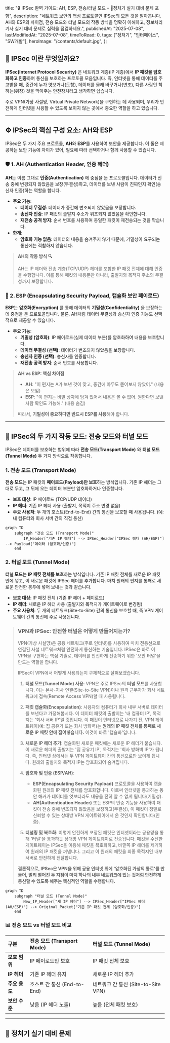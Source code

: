 
  title:
    "🔒 IPSec 완벽 가이드: AH, ESP, 전송/터널 모드 - 🚀정처기 실기 대비 문제 포함",
  description:
    "네트워크 보안의 핵심 프로토콜인 IPSec의 모든 것을 알아봅니다. AH와 ESP의 차이점, 전송 모드와 터널 모드의 작동 방식을 명확히 이해하고, 정보처리기사 실기 대비 문제로 실력을 점검하세요.",
  publishedAt: "2025-07-08",
  lastModifiedAt: "2025-07-08",
  timeToRead: 0,
  tags: ["정처기", "인터페이스", "SW개발"],
  heroImage: "/contents/default.jpg",
};

## 🤔 IPSec 이란 무엇일까요?

**IPSec(Internet Protocol Security)** 은 네트워크 계층(IP 계층)에서 **IP 패킷을 암호화하고 인증**하여 통신을 보호하는 프로토콜 모음입니다. 즉, 인터넷을 통해 데이터를 주고받을 때, 중간에 누가 엿보거나(도청), 데이터를 몰래 바꾸거나(변조), 다른 사람인 척하는(위장) 것을 막아주는 안전장치라고 생각하면 쉽습니다.

주로 VPN(가상 사설망, Virtual Private Network)을 구현하는 데 사용되며, 우리가 안전하게 인터넷을 사용할 수 있도록 보이지 않는 곳에서 중요한 역할을 하고 있습니다.

---

## ⚙️ IPSec의 핵심 구성 요소: AH와 ESP

IPSec은 두 가지 주요 프로토콜, **AH**와 **ESP**를 사용하여 보안을 제공합니다. 이 둘은 제공하는 보안 기능에 차이가 있어, 필요에 따라 선택하거나 함께 사용할 수 있습니다.

### 🛡️ 1. AH (Authentication Header, 인증 헤더)

**AH**는 이름 그대로 **인증(Authentication)** 에 중점을 둔 프로토콜입니다. 데이터가 전송 중에 변경되지 않았음을 보장(무결성)하고, 데이터를 보낸 사람이 진짜인지 확인(송신자 인증)하는 역할을 합니다.

- **주요 기능**:
  - **데이터 무결성**: 데이터가 중간에 변조되지 않았음을 보장합니다.
  - **송신자 인증**: IP 패킷의 출발지 주소가 위조되지 않았음을 확인합니다.
  - **재전송 공격 방지**: 순서 번호를 사용하여 동일한 패킷이 재전송되는 것을 막습니다.
- **한계**:
  - **암호화 기능 없음**: 데이터의 내용을 숨겨주지 않기 때문에, 기밀성이 요구되는 통신에는 적합하지 않습니다.

> **AH의 작동 방식 🔍**
>
> AH는 IP 헤더와 전송 계층(TCP/UDP) 헤더를 포함한 IP 패킷 전체에 대해 인증을 수행합니다. 이를 통해 패킷의 내용뿐만 아니라, 출발지와 목적지 주소의 무결성까지 보장합니다.

### 🔐 2. ESP (Encapsulating Security Payload, 캡슐화 보안 페이로드)

**ESP**는 **암호화(Encryption)** 를 통해 데이터의 **기밀성(Confidentiality)** 을 보장하는 데 중점을 둔 프로토콜입니다. 물론, AH처럼 데이터 무결성과 송신자 인증 기능도 선택적으로 제공할 수 있습니다.

- **주요 기능**:
  - **기밀성 (암호화)**: IP 페이로드(실제 데이터 부분)를 암호화하여 내용을 보호합니다.
  - **데이터 무결성 (선택)**: 데이터가 변조되지 않았음을 보장합니다.
  - **송신자 인증 (선택)**: 송신자를 인증합니다.
  - **재전송 공격 방지**: 순서 번호를 사용합니다.

> **AH vs ESP: 핵심 차이점**
>
> - **AH**: "이 편지는 A가 보낸 것이 맞고, 중간에 아무도 뜯어보지 않았어." (내용은 보임)
> - **ESP**: "이 편지는 비밀 상자에 담겨 있어서 내용은 볼 수 없어. 원한다면 보낸 사람 확인도 가능해." (내용 숨김)
>
> 따라서, **기밀성이 중요하다면 반드시 ESP를 사용**해야 합니다.

---

## 🚚 IPSec의 두 가지 작동 모드: 전송 모드와 터널 모드

IPSec은 데이터를 보호하는 범위에 따라 **전송 모드(Transport Mode)** 와 **터널 모드(Tunnel Mode)** 두 가지 방식으로 작동합니다.

### 1. 전송 모드 (Transport Mode)

**전송 모드**는 IP 패킷의 **페이로드(Payload)만 보호**하는 방식입니다. 기존 IP 헤더는 그대로 두고, 그 뒤에 오는 데이터 부분만 암호화하거나 인증합니다.

- **보호 대상**: IP 페이로드 (TCP/UDP 데이터)
- **IP 헤더**: 기존 IP 헤더 사용 (출발지, 목적지 주소 변경 없음)
- **주요 사용처**: 두 개의 호스트(End-to-End) 간의 통신을 보호할 때 사용됩니다. (예: 내 컴퓨터와 회사 서버 간의 직접 통신)

```mermaid
graph TD
    subgraph "전송 모드 (Transport Mode)"
        IP_Header["기존 IP 헤더"] --> IPSec_Header["IPSec 헤더 (AH/ESP)"] --> Payload["데이터 (암호화/인증)"]
    end
```

### 2. 터널 모드 (Tunnel Mode)

**터널 모드**는 **IP 패킷 전체를 보호**하는 방식입니다. 기존 IP 패킷 전체를 새로운 IP 패킷 안에 넣고, 이 새로운 패킷에 IPSec 헤더를 추가합니다. 마치 원래의 편지를 통째로 새로운 안전한 봉투에 넣어 보내는 것과 같습니다.

- **보호 대상**: IP 패킷 전체 (기존 IP 헤더 + 페이로드)
- **IP 헤더**: 새로운 IP 헤더 사용 (출발지와 목적지가 게이트웨이로 변경됨)
- **주요 사용처**: 두 개의 네트워크(Site-to-Site) 간의 통신을 보호할 때, 즉 VPN 게이트웨이 간의 통신에 주로 사용됩니다.

> ### VPN과 IPSec: 안전한 터널은 어떻게 만들어지는가?
>
> VPN(가상 사설망)은 공용 네트워크(주로 인터넷)를 사용하여 마치 전용선으로 연결된 사설 네트워크처럼 안전하게 통신하는 기술입니다. IPSec은 바로 이 VPN을 구현하는 핵심 기술로, 데이터를 안전하게 전송하기 위한 '보안 터널'을 만드는 역할을 합니다.
>
> IPSec이 VPN에서 어떻게 사용되는지 구체적으로 살펴보겠습니다.
>
> 1.  **터널 모드(Tunnel Mode) 사용**: VPN은 주로 IPSec의 **터널 모드**를 사용합니다. 이는 본사-지사 연결(Site-to-Site VPN)이나 원격 근무자가 회사 네트워크에 접속(Remote Access VPN)할 때 사용됩니다.
>
> 2.  **패킷 캡슐화(Encapsulation)**: 사용자의 컴퓨터가 회사 내부 서버로 데이터를 보낸다고 가정해봅시다. 이 데이터 패킷의 출발지는 '내 컴퓨터 IP', 목적지는 '회사 서버 IP'일 것입니다. 이 패킷이 인터넷으로 나가기 전, VPN 게이트웨이(예: 집 공유기 또는 회사 방화벽)는 **원래의 IP 패킷 전체를 통째로 새로운 IP 패킷 안에 집어넣습니다.** 이것이 바로 '캡슐화'입니다.
>
> 3.  **새로운 IP 헤더 추가**: 캡슐화된 새로운 패킷에는 새로운 IP 헤더가 붙습니다. 이 새로운 헤더의 출발지는 '집 공유기 IP', 목적지는 '회사 방화벽 IP'가 됩니다. 즉, 인터넷 상에서는 두 VPN 게이트웨이 간의 통신으로만 보이게 됩니다. 원래의 출발지와 목적지 IP는 암호화되어 숨겨집니다.
>
> 4.  **암호화 및 인증 (ESP/AH)**:
>
>     - **ESP(Encapsulating Security Payload)** 프로토콜을 사용하여 캡슐화된 원래의 IP 패킷 전체를 암호화합니다. 이로써 인터넷을 통과하는 동안 해커가 데이터를 엿보더라도 내용을 전혀 알 수 없게 됩니다(기밀성).
>     - **AH(Authentication Header)** 또는 ESP의 인증 기능을 사용하여 패킷이 전송 중에 변조되지 않았음을 보장하고(무결성), 이 패킷이 정말로 신뢰할 수 있는 상대방 VPN 게이트웨이에서 온 것인지 확인합니다(인증).
>
> 5.  **터널링 및 복호화**: 이렇게 안전하게 포장된 패킷은 인터넷이라는 공용망을 통해 '터널'을 통과하듯 상대방 VPN 게이트웨이로 전송됩니다. 패킷을 수신한 게이트웨이는 IPSec을 이용해 패킷을 복호화하고, 바깥쪽 IP 헤더를 제거하여 원래의 IP 패킷을 꺼냅니다. 그리고 이 원래의 패킷을 최종 목적지인 내부 서버로 안전하게 전달합니다.
>
> **결론적으로, IPSec은 VPN을 위해 공용 인터넷 위에 '암호화된 가상의 통로'를 만들어, 멀리 떨어진 두 지점이 마치 하나의 내부 네트워크에 있는 것처럼 안전하게 통신할 수 있도록 해주는 핵심적인 역할을 수행합니다.**

```mermaid
graph TD
    subgraph "터널 모드 (Tunnel Mode)"
        New_IP_Header["새 IP 헤더"] --> IPSec_Header["IPSec 헤더 (AH/ESP)"] --> Original_Packet["기존 IP 패킷 전체 (암호화/인증)"]
    end
```

### 📊 전송 모드 vs 터널 모드 비교

| 구분          | **전송 모드 (Transport Mode)** | **터널 모드 (Tunnel Mode)**         |
| :------------ | :----------------------------- | :---------------------------------- |
| **보호 범위** | IP 페이로드만 보호             | IP 패킷 전체 보호                   |
| **IP 헤더**   | 기존 IP 헤더 유지              | 새로운 IP 헤더 추가                 |
| **주요 용도** | 호스트 간 통신 (End-to-End)    | 네트워크 간 통신 (Site-to-Site VPN) |
| **보안 수준** | 낮음 (IP 헤더 노출)            | 높음 (전체 패킷 보호)               |

---

## 📝 정처기 실기 대비 문제

<ProblemAnswer
  problem="IP 계층(3계층)에서 무결성과 인증을 보장하는 인증 헤더(AH)와 기밀성까지 보장하는 캡슐화(ESP)를 이용한 통신 규약은?"
  correctAnswer="IPSec"
/>

<ProblemAnswer
  problem="IPSec의 구성 요소 중, 데이터 무결성과 송신자 인증을 제공하지만 암호화 기능은 제공하지 않는 프로토콜은 무엇인가?"
  correctAnswer="AH (Authentication Header)"
/>

<ProblemAnswer
  problem="IPSec의 구성 요소 중, 데이터의 기밀성(암호화)을 보장하며, 선택적으로 인증과 무결성 기능도 제공하는 프로토콜은 무엇인가?"
  correctAnswer="ESP (Encapsulating Security Payload)"
/>

<ProblemAnswer
  problem="IPSec의 작동 모드 중, IP 패킷의 페이로드만 보호하고 기존 IP 헤더는 그대로 사용하는 방식은 무엇인가?"
  correctAnswer="전송 모드 (Transport Mode)"
/>

<ProblemAnswer
  problem="IPSec의 작동 모드 중, 기존 IP 패킷 전체를 새로운 IP 패킷 안에 넣어 보호하며, 주로 VPN 게이트웨이 간 통신에 사용되는 방식은 무엇인가?"
  correctAnswer="터널 모드 (Tunnel Mode)"
/>
